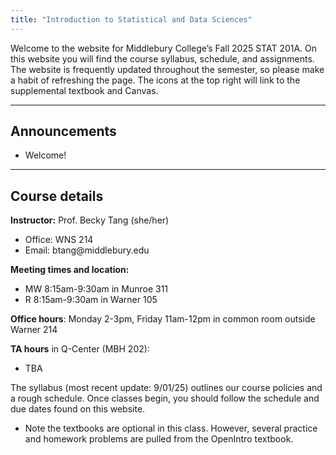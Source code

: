 ```yaml
---
title: "Introduction to Statistical and Data Sciences"
---
```


Welcome to the website for Middlebury College’s Fall 2025 STAT 201A. On this website you will find the course syllabus, schedule, and assignments. The website is frequently updated throughout the semester, so please make a habit of refreshing the page. The icons at the top right will link to the supplemental textbook and Canvas.

------------------------------------------------------------------------

## Announcements

-   Welcome!

------------------------------------------------------------------------

## Course details

**Instructor:** Prof. Becky Tang (she/her)

-   Office: WNS 214
-   Email: btang\@middlebury.edu

**Meeting times and location:**

-   MW 8:15am-9:30am in Munroe 311
-   R 8:15am-9:30am in Warner 105

**Office hours**: Monday 2-3pm, Friday 11am-12pm in common room outside Warner 214

**TA hours** in Q-Center (MBH 202):

-   TBA

The syllabus (most recent update: 9/01/25) outlines our course policies and a rough schedule. Once classes begin, you should follow the schedule and due dates found on this website.

-   Note the textbooks are optional in this class. However, several practice and homework problems are pulled from the OpenIntro textbook.

